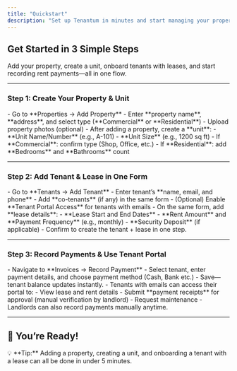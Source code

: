 ```yaml
---
title: "Quickstart"
description: "Set up Tenantum in minutes and start managing your properties efficiently."
---
```


## Get Started in 3 Simple Steps

Add your property, create a unit, onboard tenants with leases, and start recording rent payments—all in one flow.

---

### Step 1: Create Your Property & Unit

<AccordionGroup>
  <Accordion icon="house" title="Add Your First Property" defaultOpen>
    - Go to **Properties → Add Property**  
    - Enter **property name**, **address**, and select type (**Commercial** or **Residential**)  
    - Upload property photos (optional)  
  </Accordion>

  <Accordion icon="building" title="Create a Unit" defaultOpen>
    - After adding a property, create a **unit**:  
      - **Unit Name/Number** (e.g., A-101)  
      - **Unit Size** (e.g., 1200 sq ft)  
      - If **Commercial**: confirm type (Shop, Office, etc.)  
      - If **Residential**: add **Bedrooms** and **Bathrooms** count  
  </Accordion>
</AccordionGroup>

---

### Step 2: Add Tenant & Lease in One Form

<AccordionGroup>
  <Accordion icon="id-card" title="Tenant Information" defaultOpen>
    - Go to **Tenants → Add Tenant**  
    - Enter tenant’s **name, email, and phone**  
    - Add **co-tenants** (if any) in the same form  
    - (Optional) Enable **Tenant Portal Access** for tenants with emails  
  </Accordion>

  <Accordion icon="file-contract" title="Lease Details" defaultOpen>
    - On the same form, add **lease details**:  
      - **Lease Start and End Dates**  
      - **Rent Amount** and **Payment Frequency** (e.g., monthly)  
      - **Security Deposit** (if applicable)  
    - Confirm to create the tenant + lease in one step.
  </Accordion>
</AccordionGroup>

---

### Step 3: Record Payments & Use Tenant Portal

<AccordionGroup>
  <Accordion icon="money-bill" title="Record Payments" defaultOpen>
    - Navigate to **Invoices → Record Payment**  
    - Select tenant, enter payment details, and choose payment method (Cash, Bank etc.)  
    - Save—tenant balance updates instantly.  
  </Accordion>

  <Accordion icon="user" title="Tenant Portal Access" defaultOpen>
    - Tenants with emails can access their portal to:  
      - View lease and rent details  
      - Submit **payment receipts** for approval (manual verification by landlord)  
      - Request maintenance 
    - Landlords can also record payments manually anytime.  
  </Accordion>
</AccordionGroup>

---

## 🎉 You’re Ready!

<Note>
  💡 **Tip:** Adding a property, creating a unit, and onboarding a tenant with a
  lease can all be done in under 5 minutes.
</Note>
